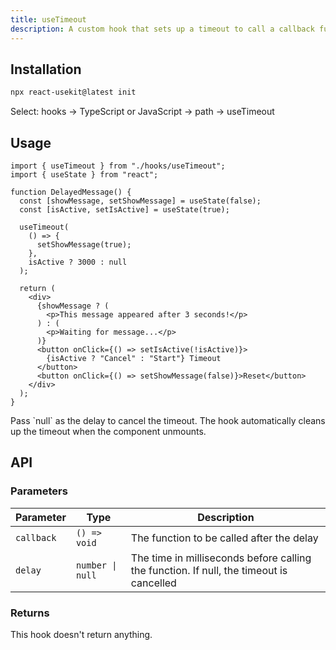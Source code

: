 ```yaml
---
title: useTimeout
description: A custom hook that sets up a timeout to call a callback function after a specified delay.
---
```



## Installation

```bash
npx react-usekit@latest init
```

<Callout type="info">
  Select: hooks → TypeScript or JavaScript → path -> useTimeout
</Callout>

## Usage

```tsx
import { useTimeout } from "./hooks/useTimeout";
import { useState } from "react";

function DelayedMessage() {
  const [showMessage, setShowMessage] = useState(false);
  const [isActive, setIsActive] = useState(true);

  useTimeout(
    () => {
      setShowMessage(true);
    },
    isActive ? 3000 : null
  );

  return (
    <div>
      {showMessage ? (
        <p>This message appeared after 3 seconds!</p>
      ) : (
        <p>Waiting for message...</p>
      )}
      <button onClick={() => setIsActive(!isActive)}>
        {isActive ? "Cancel" : "Start"} Timeout
      </button>
      <button onClick={() => setShowMessage(false)}>Reset</button>
    </div>
  );
}
```

<Callout type="info">
  Pass `null` as the delay to cancel the timeout. The hook automatically cleans
  up the timeout when the component unmounts.
</Callout>

## API

### Parameters

| Parameter  | Type             | Description                                                                             |
| ---------- | ---------------- | --------------------------------------------------------------------------------------- |
| `callback` | `() => void`     | The function to be called after the delay                                               |
| `delay`    | `number \| null` | The time in milliseconds before calling the function. If null, the timeout is cancelled |

### Returns

This hook doesn't return anything.

